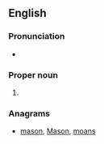 ==English==

===Pronunciation===
* {{a|US}} {{IPA|/ˈnoʊ.mæs/|lang=en}}

===Proper noun===
{{en-proper noun}}

# {{context|US|lang=en}} {{acronym of|[[w:National Organization for Men against Sexism|National Organization for Men against Sexism]]|lang=en}}

===Anagrams===
* [[mason#English|mason]], [[Mason#English|Mason]], [[moans#English|moans]]